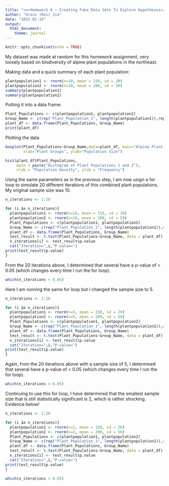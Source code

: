 ```yaml
---
title: "<u>Homework 6 – Creating Fake Data Sets To Explore Hypotheses</u>"
author: "Grace (Rei) Jia"
date: "2025-02-19"
output: 
  html_document:
    theme: journal
---
```


```r
knitr::opts_chunk$set(echo = TRUE)
```

My dataset was made at random for this homework assignment, very loosely based on biodiversity of alpine plant populations in the northeast. 

Making data and a quick summary of each plant population:
```r
plantpopulation1 <- rnorm(n=10, mean = 150, sd = 20)
plantpopulation2 <- rnorm(n=10, mean = 200, sd = 50)
summary(plantpopulation1)
summary(plantpopulation2)
```

Putting it into a data frame:
```r
Plant_Populations <- c(plantpopulation1, plantpopulation2)
Group_Name <- c(rep("Plant_Population_1", length(plantpopulation1)),rep("Plant_Population_2",length(plantpopulation2)))
plant_df <- data.frame(Plant_Populations, Group_Name)
print(plant_df)
```

Plotting the data
```r
boxplot(Plant_Populations~Group_Name,data=plant_df, main="Alpine Plant Population Density",
        xlab="Plant Groups", ylab="Population Size")
```

```r
hist(plant_df$Plant_Populations, 
     main = paste("Histogram of Plant Populations 1 and 2"),
     xlab = "Population Density", ylab = "Frequency")
```



Using the same parameters as in the previous step, I am now usign a for loop to simulate 20 different iterations of this combined plant populations. My original sample size was 10.

```r
n_iterations <- 1:20

for (i in n_iterations){
  plantpopulation1 <- rnorm(n=10, mean = 150, sd = 20)
  plantpopulation2 <- rnorm(n=10, mean = 200, sd = 50)
  Plant_Populations <- c(plantpopulation1, plantpopulation2)
  Group_Name <- c(rep("Plant_Population_1", length(plantpopulation1)),rep("Plant_Population_2",length(plantpopulation2)))
  plant_df <- data.frame(Plant_Populations, Group_Name)
  test_result <- t.test(Plant_Populations~Group_Name, data = plant_df)
  n_iterations[i] <- test_result$p.value
  cat("Iteration=",i,"P-value=")
print(test_result$p.value)
}
```
From the 20 iterations above, I determined that several have a p-value of < 0.05 (which changes every time I run the for loop).
```r
which(n_iterations < 0.05)
```

Here I am running the same for loop but I changed the sample size to 5.

```r
n_iterations <- 1:20

for (i in n_iterations){
  plantpopulation1 <- rnorm(n=5, mean = 150, sd = 20)
  plantpopulation2 <- rnorm(n=5, mean = 200, sd = 50)
  Plant_Populations <- c(plantpopulation1, plantpopulation2)
  Group_Name <- c(rep("Plant_Population_1", length(plantpopulation1)),rep("Plant_Population_2",length(plantpopulation2)))
  plant_df <- data.frame(Plant_Populations, Group_Name)
  test_result <- t.test(Plant_Populations~Group_Name, data = plant_df)
  n_iterations[i] <- test_result$p.value
  cat("Iteration=",i,"P-value=")
print(test_result$p.value)
}
```

Again, from the 20 iterations above with a sample size of 5, I determined that several have a p-value of < 0.05 (which changes every time I run the for loop).
```r
which(n_iterations < 0.05)
```

Continuing to use this for loop, I have determined that the smallest sample size that is still statistically significant is 2, which is rather shocking. Evidence below!

```r
n_iterations <- 1:20

for (i in n_iterations){
  plantpopulation1 <- rnorm(n=2, mean = 150, sd = 20)
  plantpopulation2 <- rnorm(n=2, mean = 200, sd = 50)
  Plant_Populations <- c(plantpopulation1, plantpopulation2)
  Group_Name <- c(rep("Plant_Population_1", length(plantpopulation1)),rep("Plant_Population_2",length(plantpopulation2)))
  plant_df <- data.frame(Plant_Populations, Group_Name)
  test_result <- t.test(Plant_Populations~Group_Name, data = plant_df)
  n_iterations[i] <- test_result$p.value
  cat("Iteration=",i,"P-value=")
print(test_result$p.value)
}
```
```r
which(n_iterations < 0.05)
```

